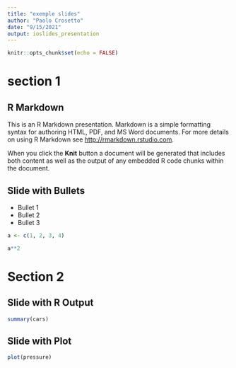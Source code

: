 ```yaml
---
title: "exemple slides"
author: "Paolo Crosetto"
date: "9/15/2021"
output: ioslides_presentation
---
```


```r
knitr::opts_chunk$set(echo = FALSE)
```
# section 1

## R Markdown

This is an R Markdown presentation. Markdown is a simple formatting syntax for authoring HTML, PDF, and MS Word documents. For more details on using R Markdown see <http://rmarkdown.rstudio.com>.

When you click the **Knit** button a document will be generated that includes both content as well as the output of any embedded R code chunks within the document.

## Slide with Bullets

- Bullet 1
- Bullet 2
- Bullet 3

```r
a <- c(1, 2, 3, 4)

a**2
```



# Section 2
## Slide with R Output

```r
summary(cars)
```

## Slide with Plot

```r
plot(pressure)
```


